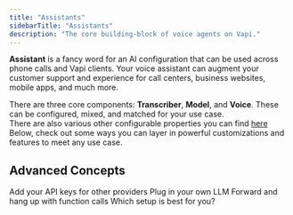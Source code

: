```yaml
---
title: "Assistants"
sidebarTitle: "Assistants"
description: "The core building-block of voice agents on Vapi."
---
```


**Assistant** is a fancy word for an AI configuration that can be used across phone calls and Vapi clients. Your voice assistant can augment your customer support and experience for call centers, business websites, mobile apps, and much more.

There are three core components: **Transcriber**, **Model**, and **Voice**. These can be configured, mixed, and matched for your use case. <br /> <Info> There are also various other configurable properties you can find [here](/api-reference/assistants/create-assistant) </Info> Below, check out some ways you can layer in powerful customizations and features to meet any use case.

## Advanced Concepts

<CardGroup cols={2}>
  <Card title="Provider Keys" icon="key" href="/provider-keys">
    Add your API keys for other providers
  </Card>
  <Card title="Custom LLM URL" icon="brain" href="/custom-llm">
    Plug in your own LLM
  </Card>
  <Card title="Call Functions" icon="square-phone" href="/call_functions">
    Forward and hang up with function calls
  </Card>
  <Card title="Persistent / Temporary Assistants" href="/persistent_assistants" icon="database">
    Which setup is best for you?
  </Card>
</CardGroup>
